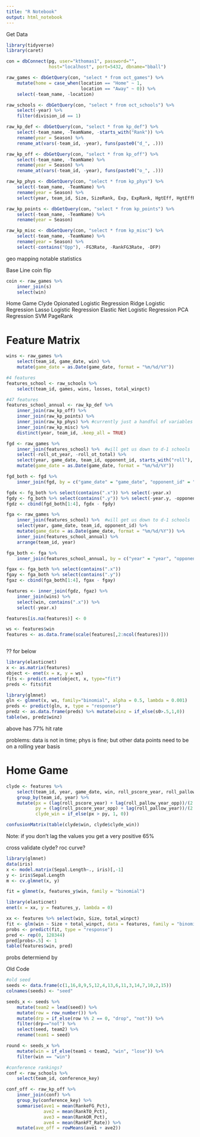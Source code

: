 ```yaml
---
title: "R Notebook"
output: html_notebook
---
```


Get Data

```r
library(tidyverse)
library(caret)
```


```r
con = dbConnect(pg, user="kthomas1", password="",
                host="localhost", port=5432, dbname="bball")

raw_games <- dbGetQuery(con, "select * from oct_games") %>% 
    mutate(home = case_when(location == "Home" ~ 1, 
                            location == "Away" ~ 0)) %>% 
    select(-team_name, -location)

raw_schools <- dbGetQuery(con, "select * from oct_schools") %>% 
    select(-year) %>% 
    filter(division_id == 1)

raw_kp_def <- dbGetQuery(con, "select * from kp_def") %>% 
    select(-team_name, -TeamName, -starts_with("Rank")) %>% 
    rename(year = Season) %>% 
    rename_at(vars(-team_id, -year), funs(paste0("d_", .)))

raw_kp_off <- dbGetQuery(con, "select * from kp_off") %>% 
    select(-team_name, -TeamName) %>% 
    rename(year = Season) %>% 
    rename_at(vars(-team_id, -year), funs(paste0("o_", .)))

raw_kp_phys <- dbGetQuery(con, "select * from kp_phys") %>% 
    select(-team_name, -TeamName) %>% 
    rename(year = Season) %>% 
    select(year, team_id, Size, SizeRank, Exp, ExpRank, HgtEff, HgtEffRank, Bench, BenchRank)

raw_kp_points <- dbGetQuery(con, "select * from kp_points") %>% 
    select(-team_name, -TeamName) %>% 
    rename(year = Season)

raw_kp_misc <- dbGetQuery(con, "select * from kp_misc") %>% 
    select(-team_name, -TeamName) %>% 
    rename(year = Season) %>% 
    select(-contains("Opp"), -FG3Rate, -RankFG3Rate, -DFP)

```

geo mapping
notable statistics


Base Line coin flip

```r
coin <- raw_games %>% 
    inner_join(s)
    select(win)
```




Home Game
Clyde
Opionated Logistic Regression
Ridge Logistic Regression
Lasso Logistic Regression
Elastic Net Logistic Regression
PCA Regression
SVM
PageRank

# Feature Matrix

```r
wins <- raw_games %>% 
    select(team_id, game_date, win) %>% 
    mutate(game_date = as.Date(game_date, format = "%m/%d/%Y"))

#4 features
features_school <- raw_schools %>% 
    select(team_id, games, wins, losses, total_winpct)

#47 features
features_school_annual <- raw_kp_def %>% 
    inner_join(raw_kp_off) %>% 
    inner_join(raw_kp_points) %>% 
    inner_join(raw_kp_phys) %>% #currently just a handful of variables
    inner_join(raw_kp_misc) %>% 
    distinct(year, team_id, .keep_all = TRUE)

fgd <- raw_games %>% 
    inner_join(features_school) %>%  #will get us down to d-1 schools
    select(-roll_ot_year, -roll_ot_total) %>% 
    select(year, game_date, team_id, opponent_id, starts_with("roll"), -contains("total")) %>% 
    mutate(game_date = as.Date(game_date, format = "%m/%d/%Y")) 

fgd_both <- fgd %>% 
    inner_join(fgd, by = c("game_date" = "game_date", "opponent_id" = "team_id"))

fgdx <- fg_both %>% select(contains(".x")) %>% select(-year.x) 
fgdy <- fg_both %>% select(contains(".y")) %>% select(-year.y, -opponent_id.y) 
fgdz <- cbind(fgd_both[1:4], fgdx - fgdy)

fga <- raw_games %>% 
    inner_join(features_school) %>%  #will get us down to d-1 schools
    select(year, game_date, team_id, opponent_id) %>% 
    mutate(game_date = as.Date(game_date, format = "%m/%d/%Y")) %>% 
    inner_join(features_school_annual) %>% 
    arrange(team_id, year)

fga_both <- fga %>% 
    inner_join(features_school_annual, by = c("year" = "year", "opponent_id" = "team_id"))

fgax <- fga_both %>% select(contains(".x")) 
fgay <- fga_both %>% select(contains(".y")) 
fgaz <- cbind(fga_both[1:4], fgax - fgay)

features <- inner_join(fgdz, fgaz) %>% 
    inner_join(wins) %>% 
    select(win, contains(".x")) %>% 
    select(-year.x)

features[is.na(features)] <- 0

ws <- features$win
features <- as.data.frame(scale(features[,2:ncol(features)]))

```


```r

```


?? for below
```r
library(elasticnet)
x <- as.matrix(features)
object <- enet(x = x, y = ws)
fits <- predict.enet(object, x, type="fit")
preds <- fits$fit

library(glmnet)
gln <- glmnet(x, ws, family="binomial", alpha = 0.5, lambda = 0.001)
preds <- predict(gln, x, type = "response")
predz <- as.data.frame(preds) %>% mutate(winz = if_else(s0>.5,1,0))
table(ws, predz$winz)
```

above has 77% hit rate

problems: data is not in time; phys is fine; but other data points need to be on a rolling year basis



# Home Game

```r
clyde <- features %>% 
    select(team_id, year, game_date, win, roll_pscore_year, roll_pallow_year, roll_games_year, roll_pscore_year_opp, roll_pallow_year_opp, roll_games_year_opp) %>% 
    group_by(team_id, year) %>% 
    mutate(px = (lag(roll_pscore_year) + lag(roll_pallow_year_opp))/(2 * lag(roll_games_year)),
           py = (lag(roll_pscore_year_opp) + lag(roll_pallow_year))/(2 * lag(roll_games_year_opp)),
           clyde_win = if_else(px > py, 1, 0))
```



```r
confusionMatrix(table(clyde$win, clyde$clyde_win))
```

Note: if you don't lag the values you get a very positive 65%

cross validate clyde? roc curve?



```r
library(glmnet)
data(iris)
x <- model.matrix(Sepal.Length~., iris)[,-1]
y <- iris$Sepal.Length
m <- cv.glmnet(x, y)

fit = glmnet(x, features_y$win, family = "binomial")
```

```r
library(elasticnet)
enet(x = xx, y = features_y, lambda = 0)

xx <- features %>% select(win, Size, total_winpct)
fit <- glm(win ~ Size + total_winpct, data = features, family = "binomial")
probs <- predict(fit, type = "response")
pred <- rep(0, 128344)
pred[probs>.5] <- 1
table(features$win, pred)
```




probs determiend by 




Old Code

```r
#old seed
seeds <- data.frame(c(1,16,8,9,5,12,4,13,6,11,3,14,7,10,2,15))
colnames(seeds) <- "seed"

seeds_x <- seeds %>% 
    mutate(team2 = lead(seed)) %>% 
    mutate(row = row_number()) %>% 
    mutate(drp = if_else(row %% 2 == 0, "drop", "not")) %>% 
    filter(drp=="not") %>% 
    select(seed, team2) %>% 
    rename(team1 = seed)

round <- seeds_x %>% 
    mutate(win = if_else(team1 < team2, "win", "lose")) %>% 
    filter(win == "win")


```

```r
#conference rankings?
conf <- raw_schools %>% 
    select(team_id, conference_key)

conf_off <- raw_kp_off %>% 
    inner_join(conf) %>% 
    group_by(conference_key) %>% 
    summarise(ave1 = mean(RankeFG_Pct),
              ave2 = mean(RankTO_Pct),
              ave3 = mean(RankOR_Pct),
              ave4 = mean(RankFT_Rate)) %>% 
    mutate(ave_off = rowMeans(ave1 + ave2))

```

